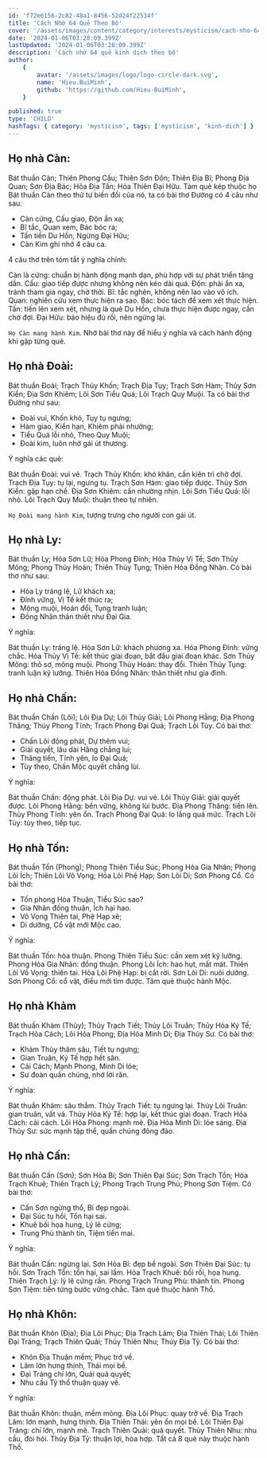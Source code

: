 ```yaml
---
id: 'f72e6156-2c82-48a1-8456-52d24f22534f'
title: 'Cách Nhớ 64 Quẻ Theo Bộ'
cover: '/assets/images/content/category/interests/mysticism/cach-nho-64-que-theo-bo-cover.png'
date: '2024-01-06T03:28:09.399Z'
lastUpdated: '2024-01-06T03:28:09.399Z'
description: 'Cách nhớ 64 quẻ kinh dịch theo bộ'
author:
    {
        avatar: '/assets/images/logo/logo-circle-dark.svg',
        name: 'Hieu.BuiMinh',
        github: 'https://github.com/Hieu-BuiMinh',
    }

published: true
type: 'CHILD'
hashTags: { category: 'mysticism', tags: ['mysticism', 'kinh-dich'] }
---
```


## Họ nhà Càn:

Bát thuần Càn; Thiên Phong Cấu; Thiên Sơn Độn; Thiên Địa Bĩ; Phong Địa Quan; Sơn Địa Bác; Hỏa Địa Tấn; Hỏa Thiên Đại Hữu.
Tám quẻ kép thuộc họ Bát thuần Càn theo thứ tự biến đổi của nó, ta có bài thơ Đường có 4 câu như sau:

<div className="flex gap-4 items-center justify-center flex-wrap">
	<Hexagram
		upper={1}
		lower={1}
		showIndex
		showSixRelatives
		showElements
		showBranches
		showSixCreatures
	/>
	<Hexagram upper={1} lower={5} actives={[1]} />
	<Hexagram upper={1} lower={7} actives={[2]} />
	<Hexagram upper={1} lower={8} actives={[3]} />
	<Hexagram upper={5} lower={8} actives={[4]} />
	<Hexagram upper={7} lower={8} actives={[5]} />
	<Hexagram upper={3} lower={8} actives={[4]} className="p-1 border border-dashed rounded" />
	<Hexagram upper={3} lower={1} actives={[1, 2, 3]} className="p-1 border border-dashed rounded" />
</div>

-   Càn cứng, Cấu giao, Độn ẩn xa;
-   Bĩ tắc, Quan xem, Bác bóc ra;
-   Tấn tiến Du Hồn, Ngừng Đại Hữu;
-   Càn Kim ghi nhớ 4 câu ca.

4 câu thơ trên tóm tắt ý nghĩa chính:

Càn là cứng: chuẩn bị hành động mạnh dạn, phù hợp với sự phát triển tăng dần.
Cấu: giao tiếp được nhưng không nên kéo dài quá.
Độn: phải ẩn xa, tránh tham gia ngay, chờ thời.
Bĩ: tắc nghẽn, không nên lao vào vô ích.
Quan: nghiên cứu xem thực hiện ra sao.
Bác: bóc tách để xem xét thực hiện.
Tấn: tiến lên xem xét, nhưng là quẻ Du Hồn, chưa thực hiện được ngay, cần chờ đợi.
Đại Hữu: báo hiệu đủ rồi, nên ngừng lại.

`Họ Càn mang hành Kim`. Nhớ bài thơ này để hiểu ý nghĩa và cách hành động khi gặp từng quẻ.

## Họ nhà Đoài:

<div className="flex gap-4 items-center justify-center flex-wrap">
	<Hexagram upper={2} lower={2} showIndex />
	<Hexagram upper={2} lower={6} actives={[1]} />
	<Hexagram upper={2} lower={8} actives={[2]} />
	<Hexagram upper={2} lower={7} actives={[3]} />
	<Hexagram upper={6} lower={7} actives={[4]} />
	<Hexagram upper={8} lower={7} actives={[5]} />
	<Hexagram upper={4} lower={7} actives={[4]} className="p-1 border border-dashed rounded" />
	<Hexagram upper={4} lower={2} actives={[1, 2, 3]} className="p-1 border border-dashed rounded" />
</div>

Bát thuần Đoài; Trạch Thủy Khốn; Trạch Địa Tụy; Trạch Sơn Hàm; Thủy Sơn Kiển; Địa Sơn Khiêm; Lôi Sơn Tiểu Quá; Lôi Trạch Quy Muội.
Ta có bài thơ Đường như sau:

-   Đoài vui, Khốn khó, Tụy tụ ngưng;
-   Hàm giao, Kiển hạn, Khiêm phải nhường;
-   Tiểu Quá lỗi nhỏ, Theo Quy Muội;
-   Đoài kim, luôn nhớ gái út thương.

Ý nghĩa các quẻ:

Bát thuần Đoài: vui vẻ.
Trạch Thủy Khốn: khó khăn, cần kiên trì chờ đợi.
Trạch Địa Tụy: tụ lại, ngưng tụ.
Trạch Sơn Hàm: giao tiếp được.
Thủy Sơn Kiển: gặp hạn chế.
Địa Sơn Khiêm: cần nhường nhịn.
Lôi Sơn Tiểu Quá: lỗi nhỏ.
Lôi Trạch Quy Muội: thuận theo tự nhiên.

`Họ Đoài mang hành Kim`, tượng trưng cho người con gái út.

## Họ nhà Ly:

<div className="flex gap-4 items-center justify-center flex-wrap">
	<Hexagram upper={3} lower={3} showIndex />
	<Hexagram upper={3} lower={7} actives={[1]} />
	<Hexagram upper={3} lower={5} actives={[2]} />
	<Hexagram upper={3} lower={6} actives={[3]} />
	<Hexagram upper={7} lower={6} actives={[4]} />
	<Hexagram upper={5} lower={6} actives={[5]} />
	<Hexagram upper={1} lower={6} actives={[4]} className="p-1 border border-dashed rounded" />
	<Hexagram upper={1} lower={3} actives={[1, 2, 3]} className="p-1 border border-dashed rounded" />
</div>

Bát thuần Ly; Hỏa Sơn Lữ; Hỏa Phong Đỉnh; Hỏa Thủy Vị Tế; Sơn Thủy Mông; Phong Thủy Hoán; Thiên Thủy Tụng; Thiên Hỏa Đồng Nhân.
Có bài thơ như sau:

-   Hỏa Ly tráng lệ, Lữ khách xa;
-   Đỉnh vững, Vị Tế kết thúc ra;
-   Mông muội, Hoán đổi, Tụng tranh luận;
-   Đồng Nhân thân thiết như Đại Gia.

Ý nghĩa:

Bát thuần Ly: tráng lệ.
Hỏa Sơn Lữ: khách phương xa.
Hỏa Phong Đỉnh: vững chắc.
Hỏa Thủy Vị Tế: kết thúc giai đoạn, bắt đầu giai đoạn khác.
Sơn Thủy Mông: thô sơ, mông muội.
Phong Thủy Hoán: thay đổi.
Thiên Thủy Tụng: tranh luận kỹ lưỡng.
Thiên Hỏa Đồng Nhân: thân thiết như gia đình.

## Họ nhà Chấn:

<div className="flex gap-4 items-center justify-center flex-wrap">
	<Hexagram upper={4} lower={4} showIndex />
	<Hexagram upper={4} lower={8} actives={[1]} />
	<Hexagram upper={4} lower={6} actives={[2]} />
	<Hexagram upper={4} lower={5} actives={[3]} />
	<Hexagram upper={8} lower={5} actives={[4]} />
	<Hexagram upper={6} lower={5} actives={[5]} />
	<Hexagram upper={2} lower={5} actives={[4]} className="p-1 border border-dashed rounded" />
	<Hexagram upper={2} lower={4} actives={[1, 2, 3]} className="p-1 border border-dashed rounded" />
</div>

Bát thuần Chấn (Lôi); Lôi Địa Dự; Lôi Thủy Giải; Lôi Phong Hằng; Địa Phong Thăng; Thủy Phong Tĩnh; Trạch Phong Đại Quá; Trạch Lôi Tùy.
Có bài thơ:

-   Chấn Lôi động phát, Dự thêm vui;
-   Giải quyết, lâu dài Hằng chẳng lui;
-   Thăng tiến, Tĩnh yên, lo Đại Quá;
-   Tùy theo, Chấn Mộc quyết chẳng lùi.

Ý nghĩa:

Bát thuần Chấn: động phát.
Lôi Địa Dự: vui vẻ.
Lôi Thủy Giải: giải quyết được.
Lôi Phong Hằng: bền vững, không lùi bước.
Địa Phong Thăng: tiến lên.
Thủy Phong Tĩnh: yên ổn.
Trạch Phong Đại Quá: lo lắng quá mức.
Trạch Lôi Tùy: tùy theo, tiếp tục.

## Họ nhà Tốn:

<div className="flex gap-4 items-center justify-center flex-wrap">
	<Hexagram upper={5} lower={5} showIndex />
	<Hexagram upper={5} lower={1} actives={[1]} />
	<Hexagram upper={5} lower={3} actives={[2]} />
	<Hexagram upper={5} lower={4} actives={[3]} />
	<Hexagram upper={1} lower={4} actives={[4]} />
	<Hexagram upper={3} lower={4} actives={[5]} />
	<Hexagram upper={7} lower={4} actives={[4]} className="p-1 border border-dashed rounded" />
	<Hexagram upper={7} lower={5} actives={[1, 2, 3]} className="p-1 border border-dashed rounded" />
</div>

Bát thuần Tốn (Phong); Phong Thiên Tiểu Súc; Phong Hỏa Gia Nhân; Phong Lôi Ích; Thiên Lôi Vô Vọng; Hỏa Lôi Phệ Hạp; Sơn Lôi Di; Sơn Phong Cổ.
Có bài thơ:

-   Tốn phong Hòa Thuận, Tiểu Súc sao?
-   Gia Nhân đồng thuận, Ích hại hao.
-   Vô Vọng Thiên tai, Phệ Hạp xẽ;
-   Di dưỡng, Cổ vật mới Mộc cao.

Ý nghĩa:

Bát thuần Tốn: hòa thuận.
Phong Thiên Tiểu Súc: cần xem xét kỹ lưỡng.
Phong Hỏa Gia Nhân: đồng thuận.
Phong Lôi Ích: hao hụt, mất mát.
Thiên Lôi Vô Vọng: thiên tai.
Hỏa Lôi Phệ Hạp: bị cắt rời.
Sơn Lôi Di: nuôi dưỡng.
Sơn Phong Cổ: cổ vật, điều mới tìm được.
Tám quẻ thuộc hành Mộc.

## Họ nhà Khảm

<div className="flex gap-4 items-center justify-center flex-wrap">
	<Hexagram upper={6} lower={6} showIndex />
	<Hexagram upper={6} lower={2} actives={[1]} />
	<Hexagram upper={6} lower={4} actives={[2]} />
	<Hexagram upper={6} lower={3} actives={[3]} />
	<Hexagram upper={2} lower={3} actives={[4]} />
	<Hexagram upper={4} lower={3} actives={[5]} />
	<Hexagram upper={8} lower={3} actives={[4]} className="p-1 border border-dashed rounded" />
	<Hexagram upper={8} lower={6} actives={[1, 2, 3]} className="p-1 border border-dashed rounded" />
</div>

Bát thuần Khảm (Thủy); Thủy Trạch Tiết; Thủy Lôi Truân; Thủy Hỏa Ký Tế; Trạch Hỏa Cách; Lôi Hỏa Phong; Địa Hỏa Minh Di; Địa Thủy Sư.
Có bài thơ:

-   Khảm Thủy thâm sâu, Tiết tụ ngưng;
-   Gian Truân, Ký Tế hợp hết săn.
-   Cải Cách; Mạnh Phong, Minh Di lóe;
-   Sư đoàn quần chúng, nhớ lời răn.

Ý nghĩa:

Bát thuần Khảm: sâu thẳm.
Thủy Trạch Tiết: tụ ngưng lại.
Thủy Lôi Truân: gian truân, vất vả.
Thủy Hỏa Ký Tế: hợp lại, kết thúc giai đoạn.
Trạch Hỏa Cách: cải cách.
Lôi Hỏa Phong: mạnh mẽ.
Địa Hỏa Minh Di: lóe sáng.
Địa Thủy Sư: sức mạnh tập thể, quần chúng đông đảo.

## Họ nhà Cấn:

<div className="flex gap-4 items-center justify-center flex-wrap">
	<Hexagram upper={7} lower={7} showIndex />
	<Hexagram upper={7} lower={3} actives={[1]} />
	<Hexagram upper={7} lower={1} actives={[2]} />
	<Hexagram upper={7} lower={2} actives={[3]} />
	<Hexagram upper={3} lower={2} actives={[4]} />
	<Hexagram upper={1} lower={2} actives={[5]} />
	<Hexagram upper={5} lower={2} actives={[4]} className="p-1 border border-dashed rounded" />
	<Hexagram upper={5} lower={7} actives={[1, 2, 3]} className="p-1 border border-dashed rounded" />
</div>

Bát thuần Cấn (Sơn); Sơn Hỏa Bí; Sơn Thiên Đại Súc; Sơn Trạch Tổn; Hỏa Trạch Khuê; Thiên Trạch Lý; Phong Trạch Trung Phù; Phong Sơn Tiệm.
Có bài thơ:

-   Cấn Sơn ngừng thổ, Bí đẹp ngoài.
-   Đại Súc tụ hồi, Tổn hại sai.
-   Khuê bối họa hung, Lý lẽ cứng;
-   Trung Phù thành tín, Tiệm tiến mai.

Ý nghĩa:

Bát thuần Cấn: ngừng lại.
Sơn Hỏa Bí: đẹp bề ngoài.
Sơn Thiên Đại Súc: tụ hồi.
Sơn Trạch Tổn: tổn hại, sai lầm.
Hỏa Trạch Khuê: bối rối, họa hung.
Thiên Trạch Lý: lý lẽ cứng rắn.
Phong Trạch Trung Phù: thành tín.
Phong Sơn Tiệm: tiến từng bước vững chắc.
Tám quẻ thuộc hành Thổ.

## Họ nhà Khôn:

<div className="flex gap-4 items-center justify-center flex-wrap">
	<Hexagram upper={8} lower={8} showIndex />
	<Hexagram upper={8} lower={4} actives={[1]} />
	<Hexagram upper={8} lower={2} actives={[2]} />
	<Hexagram upper={8} lower={1} actives={[3]} />
	<Hexagram upper={4} lower={1} actives={[4]} />
	<Hexagram upper={2} lower={1} actives={[5]} />
	<Hexagram upper={6} lower={1} actives={[4]} className="p-1 border border-dashed rounded" />
	<Hexagram upper={6} lower={8} actives={[1, 2, 3]} className="p-1 border border-dashed rounded" />
</div>

Bát thuần Khôn (Địa); Địa Lôi Phục; Địa Trạch Lâm; Địa Thiên Thái; Lôi Thiên Đại Tráng; Trạch Thiên Quải; Thủy Thiên Nhu; Thủy Địa Tỷ.
Có bài thơ:

-   Khôn Địa Thuận mềm; Phục trở về.
-   Lâm lớn hưng thịnh, Thái mọi bề.
-   Đại Tráng chí lớn, Quải quả quyết;
-   Nhu cầu Tỷ thổ thuận quay về.

Ý nghĩa:

Bát thuần Khôn: thuận, mềm mỏng.
Địa Lôi Phục: quay trở về.
Địa Trạch Lâm: lớn mạnh, hưng thịnh.
Địa Thiên Thái: yên ổn mọi bề.
Lôi Thiên Đại Tráng: chí lớn, mạnh mẽ.
Trạch Thiên Quải: quả quyết.
Thủy Thiên Nhu: nhu cầu, đòi hỏi.
Thủy Địa Tỷ: thuận lợi, hòa hợp.
Tất cả 8 quẻ này thuộc hành Thổ.
